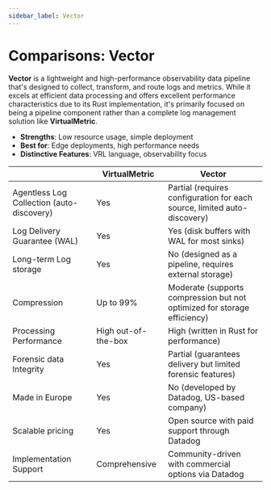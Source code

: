 ```yaml
---
sidebar_label: Vector
---
```


# Comparisons: Vector

**Vector** is a lightweight and high-performance observability data pipeline that's designed to collect, transform, and route logs and metrics. While it excels at efficient data processing and offers excellent performance characteristics due to its Rust implementation, it's primarily focused on being a pipeline component rather than a complete log management solution like **VirtualMetric**.

- **Strengths**: Low resource usage, simple deployment
- **Best for**: Edge deployments, high performance needs
- **Distinctive Features**: VRL language, observability focus

||VirtualMetric|Vector|
|---|---|---|
|Agentless Log Collection (auto-discovery)|Yes|Partial (requires configuration for each source, limited auto-discovery)|
|Log Delivery Guarantee (WAL)|Yes|Yes (disk buffers with WAL for most sinks)|
|Long-term Log storage|Yes|No (designed as a pipeline, requires external storage)|
|Compression|Up to 99%|Moderate (supports compression but not optimized for storage efficiency)|
|Processing Performance|High out-of-the-box|High (written in Rust for performance)|
|Forensic data Integrity|Yes|Partial (guarantees delivery but limited forensic features)|
|Made in Europe|Yes|No (developed by Datadog, US-based company)|
|Scalable pricing|Yes|Open source with paid support through Datadog|
|Implementation Support|Comprehensive|Community-driven with commercial options via Datadog|

